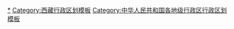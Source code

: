{{Navbox
|listclass = hlist
|name = 阿里地区行政区划
|title = [[阿里地区]]行政区划
|above = 省级行政区：[[西藏自治区]]　　行政公署驻地：[[噶尔县]]
|image = [[File:Administrative Division Ngari.png|150px]]
|state = {{{state<includeonly>|collapsed</includeonly>}}}

|group1style = background: #ececec; text-align: center;
|group1 = [[县级行政区]]
|liststyle = background: #ececec; text-align: center;
|list1 = 7[[县级行政区]]（7[[县 (中华人民共和国)|县]]）；37[[乡级行政区]]（7[[行政建制镇|镇]]、30[[乡 (中华人民共和国)|乡]]）

|group2 = [[县 (中华人民共和国)|县]]
|groupstyle = text-align: center;
|list2 = {{Navbox|child

|group1 = [[普兰县]]
|list1 =  {{Navbox|child
|group1 = 1镇
|list1 = 
* [[普兰镇]]
|group2 = 2乡
|list2 = 
* [[巴噶乡]]
* [[霍尔乡]]
}}

|group2 = [[札达县]]
|list2 =  {{Navbox|child
|group1 = 1镇
|list1 = 
* [[托林镇]]
|group2 = 6乡
|list2 = 
* [[萨让乡]]
* [[达巴乡]]
* [[底雅乡]]
* [[香孜乡]]
* [[曲松乡]]
* [[楚鲁松杰乡]]
}}

|group3 = [[噶尔县]]
|list3 =  {{Navbox|child
|group1 = 1镇
|list1 = 
* [[狮泉河镇]]
|group2 = 4乡
|list2 = 
* [[昆沙乡]]
* [[左左乡]]
* [[门士乡]]
* [[扎西岗乡 (噶尔县)|扎西岗乡]]
}}

|group4 = [[日土县]]
|list4 =  {{Navbox|child
|group1 = 1镇
|list1 = 
* [[日土镇]]
|group2 = 4乡
|list2 = 
* [[多玛乡 (日土县)|多玛乡]]
* [[东汝乡]]
* [[热帮乡]]
* [[日松乡]]
}}

|group5 = [[革吉县]]
|list5 =  {{Navbox|child
|group1 = 1镇
|list1 = 
* [[革吉镇]]
|group2 = 4乡
|list2 = 
* [[雄巴乡 (革吉县)|雄巴乡]]
* [[亚热乡 (革吉县)|亚热乡]]
* [[盐湖乡]]
* [[文布当桑乡]]
}}

|group6 = [[改则县]]
|list6 =  {{Navbox|child
|group1 = 1镇
|list1 = 
* [[改则镇]]
|group2 = 6乡
|list2 = 
* [[物玛乡]]
* [[先遣乡]]
* [[麻米乡]]
* [[洞措乡]]
* [[古姆乡]]
* [[察布乡]]
}}

|group7 = [[措勤县]]
|list7 =  {{Navbox|child
|group1 = 1镇
|list1 = 
* [[措勤镇]]
|group2 = 4乡
|list2 = 
* [[磁石乡]]
* [[曲洛乡 (措勤县)|曲洛乡]]
* [[江让乡]]
* [[达雄乡]]
}}
}}
}}
<noinclude>
[[Category:阿里地区行政区划|*]]
[[Category:西藏行政区划模板]]
[[Category:中华人民共和国各地级行政区行政区划模板]]
</noinclude>